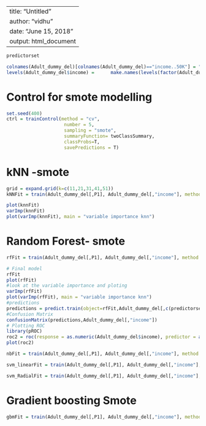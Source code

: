 --
title: "Untitled"
author: "vidhu"
date: "June 15, 2018"
output: html_document
---
```r
predictorset
```
```r
colnames(Adult_dummy_del)[colnames(Adult_dummy_del)=="income..50K"] = "income"
levels(Adult_dummy_del$income) =      make.names(levels(factor(Adult_dummy_del$income)))

```
# Control for smote modelling
```r
set.seed(400)
ctrl = trainControl(method = "cv", 
                     number = 5, 
                     sampling = "smote",
                     summaryFunction= twoClassSummary, 
                     classProbs=T,
                     savePredictions = T)
```
# kNN -smote
```r
grid = expand.grid(k=c(11,21,31,41,51))
kNNFit = train(Adult_dummy_del[,P1], Adult_dummy_del[,"income"], method = "knn", use.all = F,trControl = ctrl, metric = "ROC", tuneGrid = grid)
```

```r
plot(knnFit)
varImp(knnFit)
plot(varImp(knnFit), main = "variable importance knn")
```

# Random Forest- smote
```r
rfFit = train(Adult_dummy_del[,P1], Adult_dummy_del[,"income"], method = "rf", trControl = ctrl, metric = "ROC", tuneLength = 5)

```


```r
# Final model 
rfFit
plot(rfFit)
#look at the variable importance and ploting
varImp(rfFit)
plot(varImp(rfFit), main = "variable importance knn")
#predictions
predictions = predict.train(object=rfFit,Adult_dummy_del[,c(predictorset, "income")],type="raw")
#Confusion Matrix
confusionMatrix(predictions,Adult_dummy_del[,"income"])
# Plotting ROC
library(pROC)
roc2 = roc(response = as.numeric(Adult_dummy_del$income), predictor = as.numeric(predict(rfFit)))
plot(roc2)

```

```r

nbFit = train(Adult_dummy_del[,P1], Adult_dummy_del[,"income"], method = "nb", trControl = ctrl, metric = "ROC", tuneLength = 10)

```

```r

svm_linearFit = train(Adult_dummy_del[,P1], Adult_dummy_del[,"income"], method = "svmLinear", trControl = ctrl, metric = "ROC", tuneLength = 10)

```

```r

svm_RadialFit = train(Adult_dummy_del[,P1], Adult_dummy_del[,"income"], method = "svmRadial", trControl = ctrl, metric = "ROC", tuneLength = 10)

```



# Gradient boosting Smote

```r

gbmFit = train(Adult_dummy_del[,P1], Adult_dummy_del[,"income"], method = "gbm", trControl = ctrl, metric = "ROC", tuneLength = 10)

```